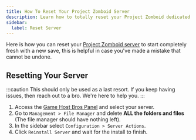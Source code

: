 ```yaml
---
title: How To Reset Your Project Zomboid Server
description: Learn how to totally reset your Project Zomboid dedicated server.
sidebar:
  label: Reset Server
---
```


Here is how you can reset your [Project Zomboid server](https://www.gamehostbros.com/project-zomboid-server-hosting/) to start completely fresh with a new save, this is helpful in case you've made a mistake that cannot be undone.

## Resetting Your Server

:::caution
This should only be used as a last resort. If you keep having issues, then reach out to a bro. We're here to help you.
:::

<Steps>

1. Access the [Game Host Bros Panel](https://panel.gamehostbros.com/) and select your server.
2. Go to `Management > File Manager` and delete **ALL the folders and files** (The file manager should have nothing left).
3. In the sidebar select `Configuration > Server Actions`.
4. Click `Reinstall Server` and wait for the install to finish.
</Steps>